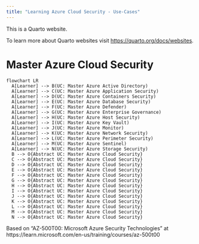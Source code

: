 ```yaml
---
title: "Learning Azure Cloud Security - Use-Cases"
---
```


This is a Quarto website.

To learn more about Quarto websites visit <https://quarto.org/docs/websites>.

# Master Azure Cloud Security

```mermaid
flowchart LR
  A[Learner] --> B(UC: Master Azure Active Directory)
  A[Learner] --> C(UC: Master Azure Application Security)
  A[Learner] --> D(UC: Master Azure Containers Security)
  A[Learner] --> E(UC: Master Azure Database Security)
  A[Learner] --> F(UC: Master Azure Defender)
  A[Learner] --> G(UC: Master Azure Enterprise Governance)
  A[Learner] --> H(UC: Master Azure Host Security)
  A[Learner] --> I(UC: Master Azure Key Vault)
  A[Learner] --> J(UC: Master Azure Monitor)
  A[Learner] --> K(UC: Master Azure Network Security)
  A[Learner] --> L(UC: Master Azure Perimeter Security)
  A[Learner] --> M(UC: Master Azure Sentinel)
  A[Learner] --> N(UC: Master Azure Storage Security)
  B --> O{Abstract UC: Master Azure Cloud Security}
  C --> O{Abstract UC: Master Azure Cloud Security}
  D --> O{Abstract UC: Master Azure Cloud Security}
  E --> O{Abstract UC: Master Azure Cloud Security}
  F --> O{Abstract UC: Master Azure Cloud Security}
  G --> O{Abstract UC: Master Azure Cloud Security}
  H --> O{Abstract UC: Master Azure Cloud Security}
  I --> O{Abstract UC: Master Azure Cloud Security}
  J --> O{Abstract UC: Master Azure Cloud Security}
  K --> O{Abstract UC: Master Azure Cloud Security}
  L --> O{Abstract UC: Master Azure Cloud Security}
  M --> O{Abstract UC: Master Azure Cloud Security}
  N --> O{Abstract UC: Master Azure Cloud Security}
```

Based on "AZ-500T00: Microsoft Azure Security Technologies" at https://learn.microsoft.com/en-us/training/courses/az-500t00

